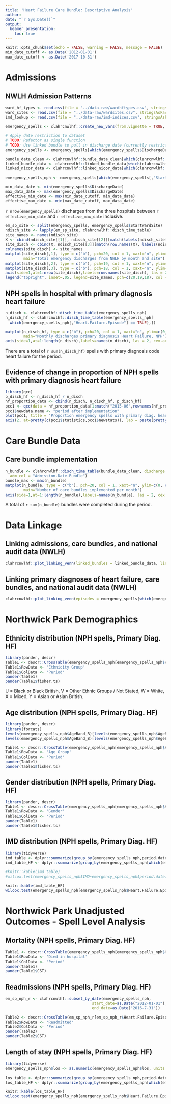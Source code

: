 ```yaml
---
title: 'Heart Failure Care Bundle: Descriptive Analysis'
author:
date: "`r Sys.Date()`"
output:
  beamer_presentation:
    toc: true
---
```


```r
knitr::opts_chunk$set(echo = FALSE, warning = FALSE, message = FALSE)
min_date_cutoff <- as.Date('2012-01-01')
max_date_cutoff <- as.Date('2017-10-31')
```

# Admissions

## NWLH Admission Patterns

```r
ward_hf_types <- read.csv(file = "../data-raw/wardhftypes.csv", stringsAsFactors = FALSE)
ward_sites <- read.csv(file = "../data-raw/wardsites.csv", stringsAsFactors = FALSE)
imd_lookup <- read.csv(file = "../data-raw/imd-indices.csv", stringsAsFactors = FALSE)

emergency_spells <- clahrcnwlhf::create_new_vars(from.vignette = TRUE, ward_hf_types = ward_hf_types, ward_sites = ward_sites, imd_lookup = imd_lookup) 

# Apply date restriction to dataset
# TODO: Refactor as single function
# TODO: Use linked bundle to pull in discharge date (currently restricting on admission date)
emergency_spells <- emergency_spells[which(emergency_spells$DischargeDate <= max_date_cutoff & emergency_spells$DischargeDate >= min_date_cutoff),]

bundle_data_clean <- clahrcnwlhf::bundle_data_clean[which(clahrcnwlhf::bundle_data_clean$Admission.Date.Bundle <= max_date_cutoff & clahrcnwlhf::bundle_data_clean$Admission.Date.Bundle >= min_date_cutoff),]
linked_bundle_data <- clahrcnwlhf::linked_bundle_data[which(clahrcnwlhf::linked_bundle_data$Admission.Date.Bundle <= max_date_cutoff & clahrcnwlhf::linked_bundle_data$Admission.Date.Bundle >= min_date_cutoff),]
linked_nicor_data <- clahrcnwlhf::linked_nicor_data[which(clahrcnwlhf::linked_nicor_data$Date.of.discharge <= max_date_cutoff & clahrcnwlhf::linked_nicor_data$Date.of.discharge >= min_date_cutoff),]

emergency_spells_nph <- emergency_spells[which(emergency_spells[,"StartWardSite"] == "NPH"),]

min_data_date <- min(emergency_spells$DischargeDate)
max_data_date <- max(emergency_spells$DischargeDate)
effective_min_date <- max(min_date_cutoff, min_data_date)
effective_max_date <- min(max_date_cutoff, max_data_date)

```

`r nrow(emergency_spells)` discharges from the three hospitals between `r effective_min_date` and
`r effective_max_date` inclusive.

```r
em_sp_site <- split(emergency_spells, emergency_spells$StartWardSite)
ndisch_site <- lapply(em_sp_site, clahrcnwlhf::disch_time_table)
site_names <- names(ndisch_site)
X <- cbind(ndisch_site[[1]], ndisch_site[[2]][match(labels(ndisch_site[[1]]), labels(ndisch_site[[2]]))])
site_disch <- cbind(X, ndisch_site[[3]][match(row.names(X), labels(ndisch_site[[3]]))])
colnames(site_disch) <- site_names
matplot(site_disch[,1], type = c("b"), pch=20, col = 1, xaxt="n", ylim=c(0,6500),
        main="Total emergency discharges from NWLH by month and site")
matplot(site_disch[,2], type = c("b"), pch=19, col = 1, xaxt="n", ylim=c(0,6500), add=TRUE)
matplot(site_disch[,3], type = c("b"), pch=18, col = 1, xaxt="n", ylim=c(0,6500), add=TRUE)
axis(side=1,at=1:nrow(site_disch),labels=row.names(site_disch), las = 2, cex.axis =0.6)
legend("topright", inset=.05, legend=site_names, pch=c(20,19,18), col = 1, horiz=TRUE)
```

## NPH spells in hospital with primary diagnosis heart failure

```r
n_disch <- clahrcnwlhf::disch_time_table(emergency_spells_nph)
n_disch_hf <- clahrcnwlhf::disch_time_table(emergency_spells_nph[
  which(emergency_spells_nph[,"Heart.Failure.Episode"] == TRUE),])

matplot(n_disch_hf, type = c("b"), pch=20, col = 1, xaxt="n", ylim=c(0,100),
        main="Monthly discharges primary diagnosis Heart Failure, NPH")
axis(side=1,at=1:length(n_disch),labels=names(n_disch), las = 2, cex.axis =0.6)
```

There are a total of `r sum(n_disch_hf)` spells with primary diagnosis code
heart failure for the period. 

## Evidence of change in proportion of NPH spells with primary diagnosis heart failure

```r
library(qcc)
p_disch_hf <- n_disch_hf / n_disch
hf_proportion_data <- cbind(n_disch, n_disch_hf, p_disch_hf)
pcc1 <- qcc(data = hf_proportion_data[1:match("2015-06",rownames(hf_proportion_data)),"n_disch_hf"], sizes = hf_proportion_data[1:match("2015-06",rownames(hf_proportion_data)),"n_disch"], plot = FALSE, type = "p", newdata = hf_proportion_data[match("2015-07",rownames(hf_proportion_data)):nrow(hf_proportion_data),"n_disch_hf"], newsizes = hf_proportion_data[match("2015-07",rownames(hf_proportion_data)):nrow(hf_proportion_data),"n_disch"], chart.all = TRUE, data.name = "period before implementation")
pcc1$newdata.name <- "period after implementation"
plot(pcc1, title = "Proportion emergency spells with primary diag. heart failure", xlab = "Month", ylab = "Proportion heart failure spells", yaxt="n")
axis(2, at=pretty(c(pcc1$statistics,pcc1$newstats)), lab = paste(pretty(c(pcc1$statistics,pcc1$newstats)) * 100, "%"), las=TRUE)
```

# Care Bundle Data

## Care bundle implementation

```r
n_bundle <- clahrcnwlhf::disch_time_table(bundle_data_clean, discharge = FALSE,
  adm_col = "Admission.Date.Bundle")
bundle_max <- max(n_bundle)
matplot(n_bundle, type = c("b"), pch=20, col = 1, xaxt="n", ylim=c(0, ceiling(bundle_max*.11)*10),
        main="Number of care bundles implemented per month")
axis(side=1,at=1:length(n_bundle),labels=names(n_bundle), las = 2, cex.axis =0.6)  
```

A total of `r sum(n_bundle)` bundles were completed during the period.

# Data Linkage

## Linking admissions, care bundles, and national audit data (NWLH)

```r
clahrcnwlhf::plot_linking_venn(linked_bundles = linked_bundle_data, linked_nicor = linked_nicor_data)
```

## Linking primary diagnoses of heart failure, care bundles, and national audit data (NWLH)

```r
clahrcnwlhf::plot_linking_venn(episodes = emergency_spells[which(emergency_spells$Heart.Failure.Episode == TRUE),], linked_bundles = linked_bundle_data, linked_nicor = linked_nicor_data)
```

# Northwick Park Demographics

## Ethnicity distribution (NPH spells, Primary Diag. HF)
\tiny
```r
library(pander, descr)
Table1 <- descr::CrossTable(emergency_spells_nph[emergency_spells_nph$Heart.Failure.Episode == TRUE,"EthnicGroupComp"], emergency_spells_nph[emergency_spells_nph$Heart.Failure.Episode == TRUE,"period.date"], expected = FALSE, prop.r = FALSE, prop.t = FALSE, prop.chisq = FALSE, chisq = TRUE, fisher = TRUE)
Table1$RowData <- 'Ethnicity Group'
Table1$ColData <- 'Period'
pander(Table1)
pander(Table1$fisher.ts)
```

U = Black or Black British, V = Other Ethnic Groups / Not Stated, W = White, X = Mixed, Y = Asian or Asian British.

## Age distribution (NPH spells, Primary Diag. HF)
\tiny
```r
library(pander, descr)
library(forcats)
levels(emergency_spells_nph$AgeBand_B)[levels(emergency_spells_nph$AgeBand_B)=="young"] <- "<65"
levels(emergency_spells_nph$AgeBand_B)[levels(emergency_spells_nph$AgeBand_B)=="old"] <- ">=65"

Table1 <- descr::CrossTable(emergency_spells_nph[emergency_spells_nph$Heart.Failure.Episode == TRUE,"AgeBand_B"], emergency_spells_nph[emergency_spells_nph$Heart.Failure.Episode == TRUE,"period.date"], expected = FALSE, prop.r = FALSE, prop.t = FALSE, prop.chisq = FALSE, chisq = TRUE, fisher = TRUE)
Table1$RowData <- 'Age Group'
Table1$ColData <- 'Period'
pander(Table1)
pander(Table1$fisher.ts)
```


## Gender distribution (NPH spells, Primary Diag. HF)
\tiny
```r
library(pander, descr)
Table1 <- descr::CrossTable(emergency_spells_nph[emergency_spells_nph$Heart.Failure.Episode == TRUE,"Sex"], emergency_spells_nph[emergency_spells_nph$Heart.Failure.Episode == TRUE,"period.date"], expected = FALSE, prop.r = FALSE, prop.t = FALSE, prop.chisq = FALSE, chisq = TRUE, fisher = TRUE)
Table1$RowData <- 'Gender'
Table1$ColData <- 'Period'
pander(Table1)
pander(Table1$fisher.ts)
```

## IMD distribution (NPH spells, Primary Diag. HF)

```r
library(tidyverse)
imd_table <- dplyr::summarize(group_by(emergency_spells_nph,period.date),average_imd=median(IMD, na.rm = TRUE))
imd_table_HF <- dplyr::summarize(group_by(emergency_spells_nph[which(emergency_spells_nph$Heart.Failure.Episode == TRUE),],period.date),average_imd=median(IMD, na.rm = TRUE))

#knitr::kable(imd_table)
#wilcox.test(emergency_spells_nph$IMD~emergency_spells_nph$period.date)

knitr::kable(imd_table_HF)
wilcox.test(emergency_spells_nph[emergency_spells_nph$Heart.Failure.Episode == TRUE,"IMD"]~emergency_spells_nph[emergency_spells_nph$Heart.Failure.Episode == TRUE,"period.date"])

```

# Northwick Park Unadjusted Outcomes - Spell Level Analysis

## Mortality (NPH spells, Primary Diag. HF)
\tiny
```r
Table1 <- descr::CrossTable(emergency_spells_nph[emergency_spells_nph$Heart.Failure.Episode == TRUE,"died"], emergency_spells_nph[emergency_spells_nph$Heart.Failure.Episode == TRUE,"period.date"], expected = FALSE, prop.r = FALSE, prop.t = FALSE, prop.chisq = FALSE, chisq = TRUE)
Table1$RowData <- 'Died in hospital'
Table1$ColData <- 'Period'
pander(Table1)
pander(Table1$CST)
```

## Readmissions (NPH spells, Primary Diag. HF)
\tiny
```r
em_sp_nph_r <- clahrcnwlhf::subset_by_date(emergency_spells_nph,
                                      start_date=as.Date("2012-01-01"),
                                      end_date=as.Date("2016-7-31"))

Table2 <- descr::CrossTable(em_sp_nph_r[em_sp_nph_r$Heart.Failure.Episode == TRUE,"hf.readmission.cat"], em_sp_nph_r[em_sp_nph_r$Heart.Failure.Episode == TRUE,"period.date"], expected = FALSE, prop.r = FALSE, prop.t = FALSE, prop.chisq = FALSE, chisq = TRUE, missing.include = TRUE)
Table2$RowData <- 'Readmitted'
Table2$ColData <- 'Period'
pander(Table2)
pander(Table2$CST)
```

## Length of stay (NPH spells, Primary Diag. HF)

```r
library(tidyverse)
emergency_spells_nph$los <- as.numeric(emergency_spells_nph$los, units = "days")

los_table <- dplyr::summarize(group_by(emergency_spells_nph,period.date),average_los=median(los, na.rm = TRUE))
los_table_HF <- dplyr::summarize(group_by(emergency_spells_nph[which(emergency_spells_nph$Heart.Failure.Episode == TRUE),],period.date),average_los=median(los, na.rm = TRUE))

knitr::kable(los_table_HF)
wilcox.test(emergency_spells_nph[emergency_spells_nph$Heart.Failure.Episode == TRUE,"los"]~emergency_spells_nph[emergency_spells_nph$Heart.Failure.Episode == TRUE,"period.date"])

```
